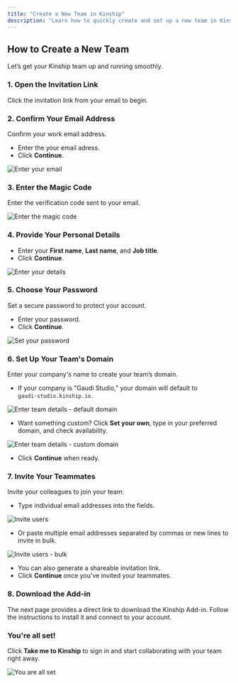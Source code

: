 ```yaml
---
title: "Create a New Team in Kinship"
description: "Learn how to quickly create and set up a new team in Kinship. This guide covers verifying your email, configuring your team's domain, inviting teammates, and completing your initial setup so you can start collaborating immediately."
---
```


## How to Create a New Team

Let’s get your Kinship team up and running smoothly.

### 1. Open the Invitation Link
Click the invitation link from your email to begin.

### 2. Confirm Your Email Address
Confirm your work email address.

- Enter the your email adress.
- Click **Continue**.

<img
  className="block"
  src="/images/create-a-new-team-confirm-email-entered.png"
  alt="Enter your email"
/>


### 3. Enter the Magic Code

Enter the verification code sent to your email.

<img
  className="block"
  src="/images/create-a-new-team-confirm-email-enter-code.png"
  alt="Enter the magic code"
/>



### 4. Provide Your Personal Details

 - Enter your **First name**, **Last name**, and **Job title**.
 - Click **Continue**.

<img
  className="block"
  src="/images/create-a-new-team-enter-your-details-entered.png"
  alt="Enter your details"
/>


### 5. Choose Your Password
Set a secure password to protect your account.

- Enter your password.
- Click **Continue**.

<img
  className="block"
  src="/images/create-a-new-team-set-your-password-entered.png"
  alt="Set your password"
/>

### 6. Set Up Your Team's Domain
Enter your company's name to create your team’s domain.

- If your company is "Gaudi Studio," your domain will default to <code>gaudi&#8209;studio.kinship.io.</code>

<img
  className="block"
  src="/images/create-a-new-team-enter-team-details-entered.png"
  alt="Enter team details - default domain"
/>

- Want something custom? Click **Set your own**, type in your preferred domain, and check availability.

<img
  className="block"
  src="/images/create-a-new-team-enter-team-details-entered-custom-domain.png"
  alt="Enter team details - custom domain"
/>

- Click **Continue** when ready.

### 7. Invite Your Teammates
Invite your colleagues to join your team:

- Type individual email addresses into the fields.

<img
  className="block"
  src="/images/create-a-new-team-invite-teammates-entered.png"
  alt="Invite users"
/>

- Or paste multiple email addresses separated by commas or new lines to invite in bulk.

<img
  className="block"
  src="/images/create-a-new-team-invite-teammates-entered-bulk.png"
  alt="Invite users - bulk"
/>

- You can also generate a shareable invitation link.
- Click **Continue** once you've invited your teammates.

### 8. Download the Add-in
The next page provides a direct link to download the Kinship Add-in. Follow the instructions to install it and connect to your account.

### You're all set!

Click **Take me to Kinship** to sign in and start collaborating with your team right away.

<img
  className="block"
  src="/images/create-a-new-team-youre-all-set-compact.png"
  alt="You are all set"
/>